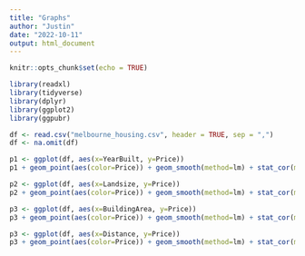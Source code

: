 ```yaml
---
title: "Graphs"
author: "Justin"
date: "2022-10-11"
output: html_document
---
```


```r
knitr::opts_chunk$set(echo = TRUE)
```


```r
library(readxl)
library(tidyverse)
library(dplyr)
library(ggplot2)
library(ggpubr)

```

```R
df <- read.csv("melbourne_housing.csv", header = TRUE, sep = ",")
df <- na.omit(df)
```



```R
p1 <- ggplot(df, aes(x=YearBuilt, y=Price))
p1 + geom_point(aes(color=Price)) + geom_smooth(method=lm) + stat_cor(method = "pearson") + xlim(1830, 2023)
```


```R
p2 <- ggplot(df, aes(x=Landsize, y=Price))
p2 + geom_point(aes(color=Price)) + geom_smooth(method=lm) + stat_cor(method = "pearson")
```


```R
p3 <- ggplot(df, aes(x=BuildingArea, y=Price))
p3 + geom_point(aes(color=Price)) + geom_smooth(method=lm) + stat_cor(method = "pearson")
```


```R
p3 <- ggplot(df, aes(x=Distance, y=Price))
p3 + geom_point(aes(color=Price)) + geom_smooth(method=lm) + stat_cor(method = "pearson")
```